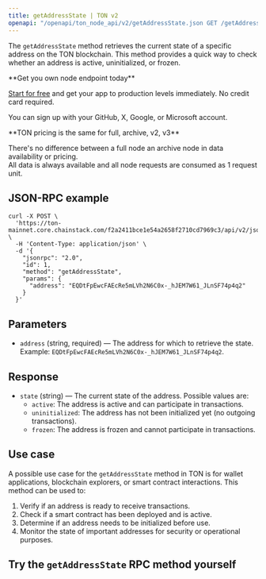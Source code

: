 ---
title: getAddressState | TON v2
openapi: "/openapi/ton_node_api/v2/getAddressState.json GET /getAddressState"
---

The `getAddressState` method retrieves the current state of a specific address on the TON blockchain. This method provides a quick way to check whether an address is active, uninitialized, or frozen.

<Check>
**Get you own node endpoint today**

[Start for free](https://console.chainstack.com/) and get your app to production levels immediately. No credit card required.

You can sign up with your GitHub, X, Google, or Microsoft account.
</Check>

<Note>
**TON pricing is the same for full, archive, v2, v3**

There's no difference between a full node an archive node in data availability or pricing.  
All data is always available and all node requests are consumed as 1 request unit.
</Note>

  

## JSON-RPC example

```shell Shell
curl -X POST \
  'https://ton-mainnet.core.chainstack.com/f2a2411bce1e54a2658f2710cd7969c3/api/v2/jsonRPC' \
  -H 'Content-Type: application/json' \
  -d '{
    "jsonrpc": "2.0",
    "id": 1,
    "method": "getAddressState",
    "params": {
      "address": "EQDtFpEwcFAEcRe5mLVh2N6C0x-_hJEM7W61_JLnSF74p4q2"
    }
  }'
```


## Parameters

* `address` (string, required) — The address for which to retrieve the state. Example: `EQDtFpEwcFAEcRe5mLVh2N6C0x-_hJEM7W61_JLnSF74p4q2`.

## Response

* `state` (string) — The current state of the address. Possible values are:
  + `active`: The address is active and can participate in transactions.
  + `uninitialized`: The address has not been initialized yet (no outgoing transactions).
  + `frozen`: The address is frozen and cannot participate in transactions.

## Use case

A possible use case for the `getAddressState` method in TON is for wallet applications, blockchain explorers, or smart contract interactions. This method can be used to:

1. Verify if an address is ready to receive transactions.
2. Check if a smart contract has been deployed and is active.
3. Determine if an address needs to be initialized before use.
4. Monitor the state of important addresses for security or operational purposes.

## Try the `getAddressState` RPC method yourself